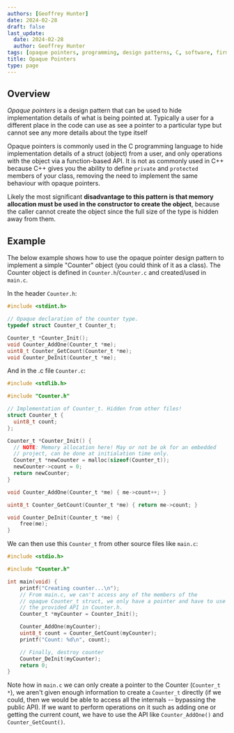 ```yaml
---
authors: [Geoffrey Hunter]
date: 2024-02-28
draft: false
last_update:
  date: 2024-02-28
  author: Geoffrey Hunter
tags: [opaque pointers, programming, design patterns, C, software, firmware]
title: Opaque Pointers
type: page
---
```


## Overview

_Opaque pointers_ is a design pattern that can be used to hide implementation details of what is being pointed at. Typically a user for a different place in the code can use as see a pointer to a particular type but cannot see any more details about the type itself

Opaque pointers is commonly used in the C programming language to hide implementation details of a struct (object) from a user, and only operations with the object via a function-based API. It is not as commonly used in C++ because C++ gives you the ability to define `private` and `protected` members of your class, removing the need to implement the same behaviour with opaque pointers.

Likely the most significant **disadvantage to this pattern is that memory allocation must be used in the constructor to create the object**, because the caller cannot create the object since the full size of the type is hidden away from them.

## Example

The below example shows how to use the opaque pointer design pattern to implement a simple "Counter" object (you could think of it as a class). The Counter object is defined in `Counter.h`/`Counter.c` and created/used in `main.c`.

In the header `Counter.h`:

```c
#include <stdint.h>

// Opaque declaration of the counter type.
typedef struct Counter_t Counter_t;

Counter_t *Counter_Init();
void Counter_AddOne(Counter_t *me);
uint8_t Counter_GetCount(Counter_t *me);
void Counter_DeInit(Counter_t *me);
```

And in the .c file `Counter.c`:

```c
#include <stdlib.h>

#include "Counter.h"

// Implementation of Counter_t. Hidden from other files!
struct Counter_t {
  uint8_t count;
};

Counter_t *Counter_Init() {
  // NOTE: Memory allocation here! May or not be ok for an embedded
  // project, can be done at initialation time only.
  Counter_t *newCounter = malloc(sizeof(Counter_t));
  newCounter->count = 0;
  return newCounter;
}

void Counter_AddOne(Counter_t *me) { me->count++; }

uint8_t Counter_GetCount(Counter_t *me) { return me->count; }

void Counter_DeInit(Counter_t *me) {
    free(me);
}
```

We can then use this `Counter_t` from other source files like `main.c`:

```c
#include <stdio.h>

#include "Counter.h"

int main(void) {
    printf("Creating counter...\n");
    // From main.c, we can't access any of the members of the
    // opaque Counter_t struct, we only have a pointer and have to use
    // the provided API in Counter.h.
    Counter_t *myCounter = Counter_Init();

    Counter_AddOne(myCounter);
    uint8_t count = Counter_GetCount(myCounter);
    printf("Count: %d\n", count);

    // Finally, destroy counter
    Counter_DeInit(myCounter);
    return 0;
}
```

Note how in `main.c` we can only create a pointer to the Counter (`Counter_t *`), we aren't given enough information to create a `Counter_t` directly (if we could, then we would be able to access all the internals -- bypassing the public API). If we want to perform operations on it such as adding one or getting the current count, we have to use the API like `Counter_AddOne()` and `Counter_GetCount()`.